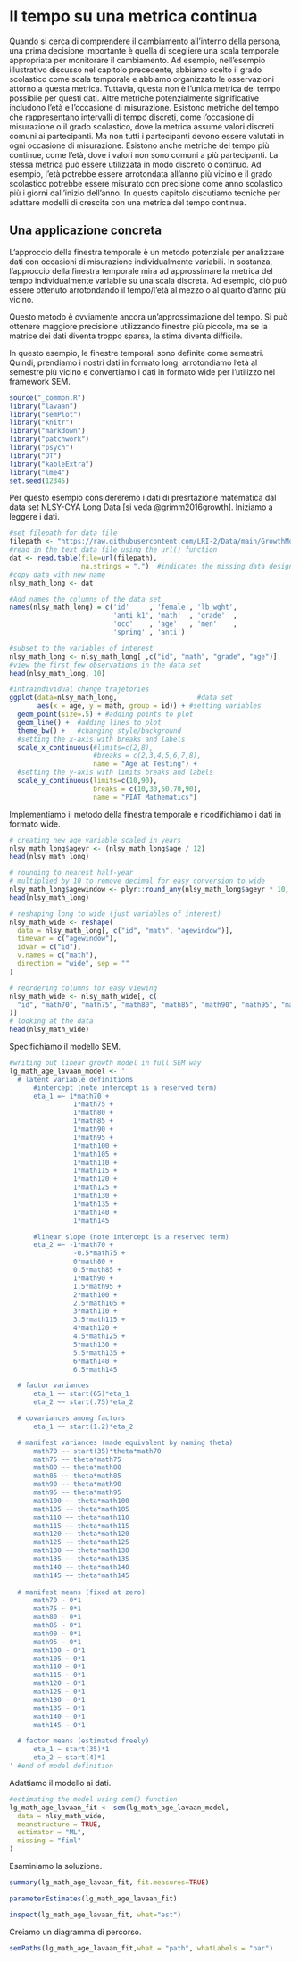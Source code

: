 # Il tempo su una metrica continua

Quando si cerca di comprendere il cambiamento all’interno della persona, una prima decisione importante è quella di scegliere una scala temporale appropriata per monitorare il cambiamento. Ad esempio, nell’esempio illustrativo discusso nel capitolo precedente, abbiamo scelto il grado scolastico come scala temporale e abbiamo organizzato le osservazioni attorno a questa metrica. Tuttavia, questa non è l’unica metrica del tempo possibile per questi dati. Altre metriche potenzialmente significative includono l’età e l’occasione di misurazione. Esistono metriche del tempo che rappresentano intervalli di tempo discreti, come l’occasione di misurazione o il grado scolastico, dove la metrica assume valori discreti comuni ai partecipanti. Ma non tutti i partecipanti devono essere valutati in ogni occasione di misurazione. Esistono anche metriche del tempo più continue, come l’età, dove i valori non sono comuni a più partecipanti. La stessa metrica può essere utilizzata in modo discreto o continuo. Ad esempio, l’età potrebbe essere arrotondata all’anno più vicino e il grado scolastico potrebbe essere misurato con precisione come anno scolastico più i giorni dall’inizio dell’anno. In questo capitolo discutiamo tecniche per adattare modelli di crescita con una metrica del tempo continua.

## Una applicazione concreta

L’approccio della finestra temporale è un metodo potenziale per analizzare dati con occasioni di misurazione individualmente variabili. In sostanza, l’approccio della finestra temporale mira ad approssimare la metrica del tempo individualmente variabile su una scala discreta. Ad esempio, ciò può essere ottenuto arrotondando il tempo/l’età al mezzo o al quarto d’anno più vicino.

Questo metodo è ovviamente ancora un’approssimazione del tempo. Si può ottenere maggiore precisione utilizzando finestre più piccole, ma se la matrice dei dati diventa troppo sparsa, la stima diventa difficile.

In questo esempio, le finestre temporali sono definite come semestri. Quindi, prendiamo i nostri dati in formato long, arrotondiamo l’età al semestre più vicino e convertiamo i dati in formato wide per l’utilizzo nel framework SEM.

```r
source("_common.R")
library("lavaan")
library("semPlot")
library("knitr")
library("markdown")
library("patchwork")
library("psych")
library("DT")
library("kableExtra")
library("lme4")
set.seed(12345)
```

Per questo esempio considereremo i dati di presrtazione matematica dal data set NLSY-CYA Long Data [si veda @grimm2016growth]. Iniziamo a leggere i dati.

```r
#set filepath for data file
filepath <- "https://raw.githubusercontent.com/LRI-2/Data/main/GrowthModeling/nlsy_math_long_R.dat"
#read in the text data file using the url() function
dat <- read.table(file=url(filepath),
                  na.strings = ".")  #indicates the missing data designator
#copy data with new name 
nlsy_math_long <- dat  

#Add names the columns of the data set
names(nlsy_math_long) = c('id'     , 'female', 'lb_wght', 
                          'anti_k1', 'math'  , 'grade'  ,
                          'occ'    , 'age'   , 'men'    ,
                          'spring' , 'anti')

#subset to the variables of interest
nlsy_math_long <- nlsy_math_long[ ,c("id", "math", "grade", "age")]
#view the first few observations in the data set 
head(nlsy_math_long, 10)
```

```r
#intraindividual change trajetories
ggplot(data=nlsy_math_long,                    #data set
       aes(x = age, y = math, group = id)) + #setting variables
  geom_point(size=.5) + #adding points to plot
  geom_line() +  #adding lines to plot
  theme_bw() +   #changing style/background
  #setting the x-axis with breaks and labels
  scale_x_continuous(#limits=c(2,8),
                     #breaks = c(2,3,4,5,6,7,8), 
                     name = "Age at Testing") +    
  #setting the y-axis with limits breaks and labels
  scale_y_continuous(limits=c(10,90), 
                     breaks = c(10,30,50,70,90), 
                     name = "PIAT Mathematics")
```

 Implementiamo il metodo della finestra temporale e ricodifichiamo i dati in formato wide.

```r
# creating new age variable scaled in years
nlsy_math_long$ageyr <- (nlsy_math_long$age / 12)
head(nlsy_math_long)
```

```r
# rounding to nearest half-year
# multiplied by 10 to remove decimal for easy conversion to wide
nlsy_math_long$agewindow <- plyr::round_any(nlsy_math_long$ageyr * 10, 5)
head(nlsy_math_long)
```

```r
# reshaping long to wide (just variables of interest)
nlsy_math_wide <- reshape(
  data = nlsy_math_long[, c("id", "math", "agewindow")],
  timevar = c("agewindow"),
  idvar = c("id"),
  v.names = c("math"),
  direction = "wide", sep = ""
)

# reordering columns for easy viewing
nlsy_math_wide <- nlsy_math_wide[, c(
  "id", "math70", "math75", "math80", "math85", "math90", "math95", "math100", "math105", "math110", "math115", "math120", "math125", "math130", "math135", "math140", "math145"
)]
# looking at the data
head(nlsy_math_wide)
```

Specifichiamo il modello SEM.

```r
#writing out linear growth model in full SEM way 
lg_math_age_lavaan_model <- '
  # latent variable definitions
      #intercept (note intercept is a reserved term)
      eta_1 =~ 1*math70 +
                1*math75 +
                1*math80 +
                1*math85 +
                1*math90 +
                1*math95 +
                1*math100 +
                1*math105 +
                1*math110 +
                1*math115 +
                1*math120 +
                1*math125 +
                1*math130 +
                1*math135 +
                1*math140 +
                1*math145 

      #linear slope (note intercept is a reserved term)
      eta_2 =~ -1*math70 +
                -0.5*math75 +
                0*math80 +
                0.5*math85 +
                1*math90 +
                1.5*math95 +
                2*math100 +
                2.5*math105 +
                3*math110 +
                3.5*math115 +
                4*math120 +
                4.5*math125 +
                5*math130 +
                5.5*math135 +
                6*math140 +
                6.5*math145

  # factor variances
      eta_1 ~~ start(65)*eta_1
      eta_2 ~~ start(.75)*eta_2

  # covariances among factors 
      eta_1 ~~ start(1.2)*eta_2

  # manifest variances (made equivalent by naming theta)
      math70 ~~ start(35)*theta*math70
      math75 ~~ theta*math75
      math80 ~~ theta*math80
      math85 ~~ theta*math85
      math90 ~~ theta*math90
      math95 ~~ theta*math95
      math100 ~~ theta*math100
      math105 ~~ theta*math105
      math110 ~~ theta*math110
      math115 ~~ theta*math115
      math120 ~~ theta*math120
      math125 ~~ theta*math125
      math130 ~~ theta*math130
      math135 ~~ theta*math135
      math140 ~~ theta*math140
      math145 ~~ theta*math145
      
  # manifest means (fixed at zero)
      math70 ~ 0*1
      math75 ~ 0*1
      math80 ~ 0*1
      math85 ~ 0*1
      math90 ~ 0*1
      math95 ~ 0*1
      math100 ~ 0*1
      math105 ~ 0*1
      math110 ~ 0*1
      math115 ~ 0*1
      math120 ~ 0*1
      math125 ~ 0*1
      math130 ~ 0*1
      math135 ~ 0*1
      math140 ~ 0*1
      math145 ~ 0*1

  # factor means (estimated freely)
      eta_1 ~ start(35)*1
      eta_2 ~ start(4)*1
' #end of model definition
```

Adattiamo il modello ai dati.

```r
#estimating the model using sem() function
lg_math_age_lavaan_fit <- sem(lg_math_age_lavaan_model,
  data = nlsy_math_wide,
  meanstructure = TRUE,
  estimator = "ML",
  missing = "fiml"
)
```

Esaminiamo la soluzione.

```r
summary(lg_math_age_lavaan_fit, fit.measures=TRUE)
```

```r
parameterEstimates(lg_math_age_lavaan_fit)
```

```r
inspect(lg_math_age_lavaan_fit, what="est")
```

Creiamo un diagramma di percorso.

```r
semPaths(lg_math_age_lavaan_fit,what = "path", whatLabels = "par")
```

